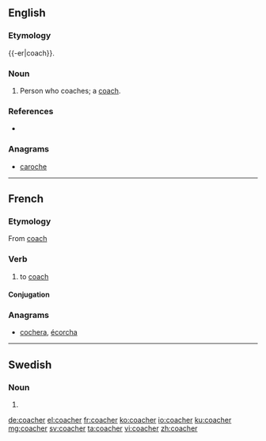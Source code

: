 ==English==

===Etymology===
{{-er|coach}}.

===Noun===
{{en-noun}}

# Person who coaches; a [[coach]].

===References===
* {{R:Webster NCD 1967}}

===Anagrams===
* [[caroche#English|caroche]]
----
==French==

===Etymology===
From {{etyl|en|fr}} [[coach]]

===Verb===
{{fr-verb}}

# {{context|sports|lang=fr}} to [[coach]]

====Conjugation====
{{fr-conj-er|coach|avoir}}

===Anagrams===
* [[cochera#French|cochera]], [[écorcha#French|écorcha]]

----

==Swedish==

===Noun===
{{head|sv|noun form}}

# {{sv-noun-form-indef-pl|coach}}

[[de:coacher]]
[[el:coacher]]
[[fr:coacher]]
[[ko:coacher]]
[[io:coacher]]
[[ku:coacher]]
[[mg:coacher]]
[[sv:coacher]]
[[ta:coacher]]
[[vi:coacher]]
[[zh:coacher]]